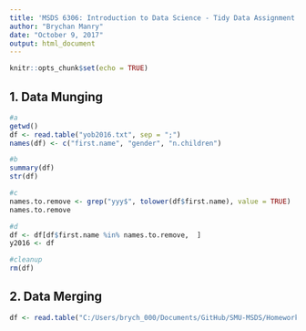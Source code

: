 ```yaml
---
title: 'MSDS 6306: Introduction to Data Science - Tidy Data Assignment 05'
author: "Brychan Manry"
date: "October 9, 2017"
output: html_document
---
```


```r
knitr::opts_chunk$set(echo = TRUE)
```

## 1. Data Munging

```r
#a
getwd()
df <- read.table("yob2016.txt", sep = ";")
names(df) <- c("first.name", "gender", "n.children")

#b
summary(df)
str(df)

#c
names.to.remove <- grep("yyy$", tolower(df$first.name), value = TRUE)
names.to.remove

#d
df <- df[df$first.name %in% names.to.remove,  ]
y2016 <- df

#cleanup 
rm(df)

```

## 2. Data Merging

```r
df <- read.table("C:/Users/brych_000/Documents/GitHub/SMU-MSDS/Homework/MSDS 6306/Week 6/yob2015.txt", sep = ";")

```












